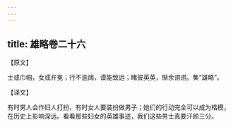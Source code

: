 ```yaml
---
---
---
```

title: 雄略卷二十六
---



【原文】

士或巾帼，女或弁冕；行不逾阈，谟能致远；睹彼英英，惭余谫谫。集“雄略”。

【译文】

有时男人会作妇人打扮，有时女人要装扮做男子；她们的行动完全可以成为楷模，在历史上影响深远。看看那些妇女的英雄事迹，我们这些男士真要汗颜三分。